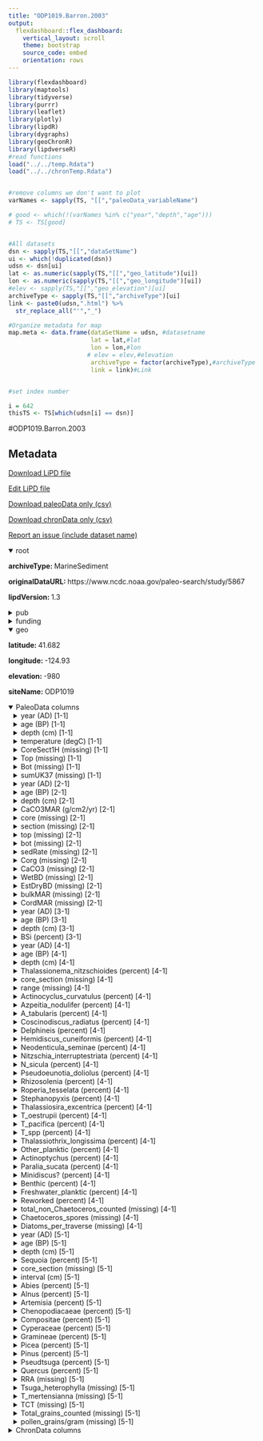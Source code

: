 ```yaml
---
title: "ODP1019.Barron.2003"
output: 
  flexdashboard::flex_dashboard:
    vertical_layout: scroll
    theme: bootstrap
    source_code: embed
    orientation: rows
---
```


```r
library(flexdashboard)
library(maptools)
library(tidyverse)
library(purrr)
library(leaflet)
library(plotly)
library(lipdR)
library(dygraphs)
library(geoChronR)
library(lipdverseR)
#read functions
load("../../temp.Rdata")
load("../../chronTemp.Rdata")


#remove columns we don't want to plot
varNames <- sapply(TS, "[[","paleoData_variableName")

# good <- which(!(varNames %in% c("year","depth","age")))
# TS <- TS[good]


#All datasets
dsn <- sapply(TS,"[[","dataSetName")
ui <- which(!duplicated(dsn))
udsn <- dsn[ui]
lat <- as.numeric(sapply(TS,"[[","geo_latitude")[ui])
lon <- as.numeric(sapply(TS,"[[","geo_longitude")[ui])
#elev <- sapply(TS,"[[","geo_elevation")[ui]
archiveType <- sapply(TS,"[[","archiveType")[ui]
link <- paste0(udsn,".html") %>% 
  str_replace_all("'","_")

#Organize metadata for map
map.meta <- data.frame(dataSetName = udsn, #datasetname
                       lat = lat,#lat
                       lon = lon,#lon
                      # elev = elev,#elevation
                       archiveType = factor(archiveType),#archiveType
                       link = link)#Link


#set index number

i = 642
thisTS <- TS[which(udsn[i] == dsn)]
```
#ODP1019.Barron.2003

Metadata {.sidebar}
-------------------------------------
[Download LiPD file](ODP1019.Barron.2003.lpd)
            

[Edit LiPD file](http://lipd.net/playground?source=http://lipdverse.org/globalHolocene/0_25_5/ODP1019.Barron.2003.lpd)
            

[Download paleoData only (csv)](ODP1019.Barron.2003.csv)
            

[Download chronData only (csv)](ODP1019.Barron.2003-chron.csv)
            

[Report an issue (include dataset name)](https://github.com/nickmckay/LiPDverse/issues)

<details open style="margin-left: 0px">
<summary>root</summary>
<p style="margin-left: 0px"><strong>archiveType: </strong>MarineSediment
<p style="margin-left: 0px"><strong>originalDataURL: </strong>https://www.ncdc.noaa.gov/paleo-search/study/5867
<p style="margin-left: 0px"><strong>lipdVersion: </strong>1.3
</details>
<details>
<summary>pub</summary>
<details style="margin-left: 10px">
<summary>pub1</summary>
<p style="margin-left: 10px"><strong>author: </strong>list(list(name = "Barron, John A."), list(name = "Heusser, Linda"), list(name = "Herbert, Timothy"), list(name = "Lyle, Mitch"))
<p style="margin-left: 10px"><strong>journal: </strong>Paleoceanography
<p style="margin-left: 10px"><strong>volume: </strong>18
<p style="margin-left: 10px"><strong>pages: </strong>n/a-n/a
<p style="margin-left: 10px"><strong>title: </strong>High-resolution climatic evolution of coastal northern California during the past 16,000 years
</details>
<details style="margin-left: 10px">
<summary>pub2</summary>
<p style="margin-left: 10px"><strong>author: </strong>list(list(name = NA))
</details>
</details>
<details>
<summary>funding</summary>
<details style="margin-left: 10px">
<summary>funding1</summary>
<p style="margin-left: 10px"><strong>agency: </strong>Funding Agency
<p style="margin-left: 10px"><strong>grant: </strong>Grant name or number
</details>
</details>
<details open style="margin-left: 0px">
<summary>geo</summary>
<p style="margin-left: 0px"><strong>latitude: </strong>41.682
<p style="margin-left: 0px"><strong>longitude: </strong>-124.93
<p style="margin-left: 0px"><strong>elevation: </strong>-980
<p style="margin-left: 0px"><strong>siteName: </strong>ODP1019
</details>
<details open>
<summary>PaleoData columns</summary>
<details style="margin-left: 10px">
<summary>year (AD) [1-1]</summary>
<p style="margin-left: 10px"><strong>TSid: </strong>WEBa8219461
<p style="margin-left: 10px"><strong>variableName: </strong>year
<p style="margin-left: 10px"><strong>units: </strong>AD
<p style="margin-left: 10px"><strong>description: </strong>Year AD
</details>
<details style="margin-left: 10px">
<summary>age (BP) [1-1]</summary>
<p style="margin-left: 10px"><strong>TSid: </strong>WEBc0d223e7
<p style="margin-left: 10px"><strong>variableName: </strong>age
<p style="margin-left: 10px"><strong>units: </strong>BP
<p style="margin-left: 10px"><strong>description: </strong>Years before present (1950) yr BP
</details>
<details style="margin-left: 10px">
<summary>depth (cm) [1-1]</summary>
<p style="margin-left: 10px"><strong>TSid: </strong>WEB66529ad4
<p style="margin-left: 10px"><strong>variableName: </strong>depth
<p style="margin-left: 10px"><strong>units: </strong>cm
<p style="margin-left: 10px"><strong>description: </strong>depth
</details>
<details style="margin-left: 10px">
<summary>temperature (degC) [1-1]</summary>
<p style="margin-left: 10px"><strong>TSid: </strong>LPD2d2ae711
<p style="margin-left: 10px"><strong>variableName: </strong>temperature
<p style="margin-left: 10px"><strong>units: </strong>degC
<p style="margin-left: 10px"><strong>useInGlobalTemperatureAnalysis: </strong>TRUE
<details>
<summary>interpretation</summary>
<details style="margin-left: 20px">
<summary>1</summary>
<p style="margin-left: 20px"><strong>direction: </strong>positive
<p style="margin-left: 20px"><strong>interpDirection: </strong>positive
<p style="margin-left: 20px"><strong>scope: </strong>climate
<p style="margin-left: 20px"><strong>seasonality: </strong>1 2 3 4 5 6 7 8 9 10 11 12
<p style="margin-left: 20px"><strong>variable: </strong>T
<p style="margin-left: 20px"><strong>variableDetail: </strong>sea@surface
<p style="margin-left: 20px"><strong>variableDetailOriginal: </strong>SST
</details>
</details>
</details>
<details style="margin-left: 10px">
<summary>CoreSect1H (missing) [1-1]</summary>
<p style="margin-left: 10px"><strong>TSid: </strong>LPDc8474697
<p style="margin-left: 10px"><strong>variableName: </strong>CoreSect1H
<p style="margin-left: 10px"><strong>units: </strong>missing
<p style="margin-left: 10px"><strong>useInGlobalTemperatureAnalysis: </strong>FALSE
</details>
<details style="margin-left: 10px">
<summary>Top (missing) [1-1]</summary>
<p style="margin-left: 10px"><strong>TSid: </strong>LPDe5b354a2
<p style="margin-left: 10px"><strong>variableName: </strong>Top
<p style="margin-left: 10px"><strong>units: </strong>missing
<p style="margin-left: 10px"><strong>useInGlobalTemperatureAnalysis: </strong>FALSE
</details>
<details style="margin-left: 10px">
<summary>Bot (missing) [1-1]</summary>
<p style="margin-left: 10px"><strong>TSid: </strong>LPD732be32c
<p style="margin-left: 10px"><strong>variableName: </strong>Bot
<p style="margin-left: 10px"><strong>units: </strong>missing
<p style="margin-left: 10px"><strong>useInGlobalTemperatureAnalysis: </strong>FALSE
</details>
<details style="margin-left: 10px">
<summary>sumUK37 (missing) [1-1]</summary>
<p style="margin-left: 10px"><strong>TSid: </strong>LPDc096667d
<p style="margin-left: 10px"><strong>variableName: </strong>sumUK37
<p style="margin-left: 10px"><strong>units: </strong>missing
<p style="margin-left: 10px"><strong>useInGlobalTemperatureAnalysis: </strong>FALSE
</details>
<details style="margin-left: 10px">
<summary>year (AD) [2-1]</summary>
<p style="margin-left: 10px"><strong>TSid: </strong>WEBfbc1e156
<p style="margin-left: 10px"><strong>variableName: </strong>year
<p style="margin-left: 10px"><strong>units: </strong>AD
<p style="margin-left: 10px"><strong>description: </strong>Year AD
</details>
<details style="margin-left: 10px">
<summary>age (BP) [2-1]</summary>
<p style="margin-left: 10px"><strong>TSid: </strong>WEB45c2b40f
<p style="margin-left: 10px"><strong>variableName: </strong>age
<p style="margin-left: 10px"><strong>units: </strong>BP
<p style="margin-left: 10px"><strong>description: </strong>Years before present (1950) yr BP
</details>
<details style="margin-left: 10px">
<summary>depth (cm) [2-1]</summary>
<p style="margin-left: 10px"><strong>TSid: </strong>WEB32f921fc
<p style="margin-left: 10px"><strong>variableName: </strong>depth
<p style="margin-left: 10px"><strong>units: </strong>cm
<p style="margin-left: 10px"><strong>description: </strong>depth
</details>
<details style="margin-left: 10px">
<summary>CaCO3MAR (g/cm2/yr) [2-1]</summary>
<p style="margin-left: 10px"><strong>TSid: </strong>LPDc8d8f169
<p style="margin-left: 10px"><strong>variableName: </strong>CaCO3MAR
<p style="margin-left: 10px"><strong>units: </strong>g/cm2/yr
<p style="margin-left: 10px"><strong>description: </strong>Lyle et al. [2000] present evidence that CaCO3 events are controlled by-production, not dissolution, and they postulate that higher CaCO3 values occur when coastal upwelling is weakened, causing increased blooms of coccolithophorids.
<p style="margin-left: 10px"><strong>useInGlobalTemperatureAnalysis: </strong>FALSE
<details>
<summary>interpretation</summary>
<details style="margin-left: 20px">
<summary>1</summary>
<p style="margin-left: 20px"><strong>direction: </strong>negative
<p style="margin-left: 20px"><strong>interpDirection: </strong>negative
<p style="margin-left: 20px"><strong>scope: </strong>climate
<p style="margin-left: 20px"><strong>seasonality: </strong>1 2 3 4 5 6 7 8 9 10 11 12
<p style="margin-left: 20px"><strong>variable: </strong>upwelling
<p style="margin-left: 20px"><strong>variableDetail: </strong>upwelling
</details>
</details>
</details>
<details style="margin-left: 10px">
<summary>core (missing) [2-1]</summary>
<p style="margin-left: 10px"><strong>TSid: </strong>LPDdbd85317
<p style="margin-left: 10px"><strong>variableName: </strong>core
<p style="margin-left: 10px"><strong>units: </strong>missing
<p style="margin-left: 10px"><strong>useInGlobalTemperatureAnalysis: </strong>FALSE
</details>
<details style="margin-left: 10px">
<summary>section (missing) [2-1]</summary>
<p style="margin-left: 10px"><strong>TSid: </strong>LPD19d067a1
<p style="margin-left: 10px"><strong>variableName: </strong>section
<p style="margin-left: 10px"><strong>units: </strong>missing
<p style="margin-left: 10px"><strong>useInGlobalTemperatureAnalysis: </strong>FALSE
</details>
<details style="margin-left: 10px">
<summary>top (missing) [2-1]</summary>
<p style="margin-left: 10px"><strong>TSid: </strong>LPDb60107b1
<p style="margin-left: 10px"><strong>variableName: </strong>top
<p style="margin-left: 10px"><strong>units: </strong>missing
<p style="margin-left: 10px"><strong>useInGlobalTemperatureAnalysis: </strong>FALSE
</details>
<details style="margin-left: 10px">
<summary>bot (missing) [2-1]</summary>
<p style="margin-left: 10px"><strong>TSid: </strong>LPD19e6c846
<p style="margin-left: 10px"><strong>variableName: </strong>bot
<p style="margin-left: 10px"><strong>units: </strong>missing
<p style="margin-left: 10px"><strong>useInGlobalTemperatureAnalysis: </strong>FALSE
</details>
<details style="margin-left: 10px">
<summary>sedRate (missing) [2-1]</summary>
<p style="margin-left: 10px"><strong>TSid: </strong>LPDec4fb49b
<p style="margin-left: 10px"><strong>variableName: </strong>sedRate
<p style="margin-left: 10px"><strong>units: </strong>missing
<p style="margin-left: 10px"><strong>useInGlobalTemperatureAnalysis: </strong>FALSE
</details>
<details style="margin-left: 10px">
<summary>Corg (missing) [2-1]</summary>
<p style="margin-left: 10px"><strong>TSid: </strong>LPD70f81095
<p style="margin-left: 10px"><strong>variableName: </strong>Corg
<p style="margin-left: 10px"><strong>units: </strong>missing
<p style="margin-left: 10px"><strong>useInGlobalTemperatureAnalysis: </strong>FALSE
</details>
<details style="margin-left: 10px">
<summary>CaCO3 (missing) [2-1]</summary>
<p style="margin-left: 10px"><strong>TSid: </strong>LPDb7b957ca
<p style="margin-left: 10px"><strong>variableName: </strong>CaCO3
<p style="margin-left: 10px"><strong>units: </strong>missing
<p style="margin-left: 10px"><strong>useInGlobalTemperatureAnalysis: </strong>FALSE
</details>
<details style="margin-left: 10px">
<summary>WetBD (missing) [2-1]</summary>
<p style="margin-left: 10px"><strong>TSid: </strong>LPDfa474b81
<p style="margin-left: 10px"><strong>variableName: </strong>WetBD
<p style="margin-left: 10px"><strong>units: </strong>missing
<p style="margin-left: 10px"><strong>useInGlobalTemperatureAnalysis: </strong>FALSE
</details>
<details style="margin-left: 10px">
<summary>EstDryBD (missing) [2-1]</summary>
<p style="margin-left: 10px"><strong>TSid: </strong>LPDaae87ae5
<p style="margin-left: 10px"><strong>variableName: </strong>EstDryBD
<p style="margin-left: 10px"><strong>units: </strong>missing
<p style="margin-left: 10px"><strong>useInGlobalTemperatureAnalysis: </strong>FALSE
</details>
<details style="margin-left: 10px">
<summary>bulkMAR (missing) [2-1]</summary>
<p style="margin-left: 10px"><strong>TSid: </strong>LPD0c17c7c5
<p style="margin-left: 10px"><strong>variableName: </strong>bulkMAR
<p style="margin-left: 10px"><strong>units: </strong>missing
<p style="margin-left: 10px"><strong>useInGlobalTemperatureAnalysis: </strong>FALSE
</details>
<details style="margin-left: 10px">
<summary>CordMAR (missing) [2-1]</summary>
<p style="margin-left: 10px"><strong>TSid: </strong>LPD684c898d
<p style="margin-left: 10px"><strong>variableName: </strong>CordMAR
<p style="margin-left: 10px"><strong>units: </strong>missing
<p style="margin-left: 10px"><strong>useInGlobalTemperatureAnalysis: </strong>FALSE
</details>
<details style="margin-left: 10px">
<summary>year (AD) [3-1]</summary>
<p style="margin-left: 10px"><strong>TSid: </strong>WEBb1b53383
<p style="margin-left: 10px"><strong>variableName: </strong>year
<p style="margin-left: 10px"><strong>units: </strong>AD
<p style="margin-left: 10px"><strong>description: </strong>Year AD
</details>
<details style="margin-left: 10px">
<summary>age (BP) [3-1]</summary>
<p style="margin-left: 10px"><strong>TSid: </strong>WEBdf68c9a8
<p style="margin-left: 10px"><strong>variableName: </strong>age
<p style="margin-left: 10px"><strong>units: </strong>BP
<p style="margin-left: 10px"><strong>description: </strong>Years before present (1950) yr BP
</details>
<details style="margin-left: 10px">
<summary>depth (cm) [3-1]</summary>
<p style="margin-left: 10px"><strong>TSid: </strong>WEB435012de
<p style="margin-left: 10px"><strong>variableName: </strong>depth
<p style="margin-left: 10px"><strong>units: </strong>cm
<p style="margin-left: 10px"><strong>description: </strong>depth
</details>
<details style="margin-left: 10px">
<summary>BSi (percent) [3-1]</summary>
<p style="margin-left: 10px"><strong>TSid: </strong>LPD067f4aa0
<p style="margin-left: 10px"><strong>variableName: </strong>BSi
<p style="margin-left: 10px"><strong>units: </strong>percent
<p style="margin-left: 10px"><strong>useInGlobalTemperatureAnalysis: </strong>FALSE
</details>
<details style="margin-left: 10px">
<summary>year (AD) [4-1]</summary>
<p style="margin-left: 10px"><strong>TSid: </strong>WEB0a8a163e
<p style="margin-left: 10px"><strong>variableName: </strong>year
<p style="margin-left: 10px"><strong>units: </strong>AD
<p style="margin-left: 10px"><strong>description: </strong>Year AD
</details>
<details style="margin-left: 10px">
<summary>age (BP) [4-1]</summary>
<p style="margin-left: 10px"><strong>TSid: </strong>WEB205b7506
<p style="margin-left: 10px"><strong>variableName: </strong>age
<p style="margin-left: 10px"><strong>units: </strong>BP
<p style="margin-left: 10px"><strong>description: </strong>Years before present (1950) yr BP
</details>
<details style="margin-left: 10px">
<summary>depth (cm) [4-1]</summary>
<p style="margin-left: 10px"><strong>TSid: </strong>WEB47ab9765
<p style="margin-left: 10px"><strong>variableName: </strong>depth
<p style="margin-left: 10px"><strong>units: </strong>cm
<p style="margin-left: 10px"><strong>description: </strong>depth
</details>
<details style="margin-left: 10px">
<summary>Thalassionema_nitzschioides (percent) [4-1]</summary>
<p style="margin-left: 10px"><strong>TSid: </strong>LPD87397223
<p style="margin-left: 10px"><strong>variableName: </strong>Thalassionema_nitzschioides
<p style="margin-left: 10px"><strong>units: </strong>percent
<p style="margin-left: 10px"><strong>useInGlobalTemperatureAnalysis: </strong>FALSE
<details>
<summary>interpretation</summary>
<details style="margin-left: 20px">
<summary>1</summary>
<p style="margin-left: 20px"><strong>direction: </strong>positive
<p style="margin-left: 20px"><strong>interpDirection: </strong>positive
<p style="margin-left: 20px"><strong>scope: </strong>climate
<p style="margin-left: 20px"><strong>seasonality: </strong>1 2 3 4 5 6 7 8 9 10 11 12
<p style="margin-left: 20px"><strong>variable: </strong>upwelling
<p style="margin-left: 20px"><strong>variableDetail: </strong>upwelling
</details>
</details>
</details>
<details style="margin-left: 10px">
<summary>core_section (missing) [4-1]</summary>
<p style="margin-left: 10px"><strong>TSid: </strong>LPD79cfdfa2
<p style="margin-left: 10px"><strong>variableName: </strong>core_section
<p style="margin-left: 10px"><strong>units: </strong>missing
<p style="margin-left: 10px"><strong>useInGlobalTemperatureAnalysis: </strong>FALSE
</details>
<details style="margin-left: 10px">
<summary>range (missing) [4-1]</summary>
<p style="margin-left: 10px"><strong>TSid: </strong>LPD0f17c78b
<p style="margin-left: 10px"><strong>variableName: </strong>range
<p style="margin-left: 10px"><strong>units: </strong>missing
<p style="margin-left: 10px"><strong>useInGlobalTemperatureAnalysis: </strong>FALSE
</details>
<details style="margin-left: 10px">
<summary>Actinocyclus_curvatulus (percent) [4-1]</summary>
<p style="margin-left: 10px"><strong>TSid: </strong>LPD370773ec
<p style="margin-left: 10px"><strong>variableName: </strong>Actinocyclus_curvatulus
<p style="margin-left: 10px"><strong>units: </strong>percent
<p style="margin-left: 10px"><strong>useInGlobalTemperatureAnalysis: </strong>FALSE
</details>
<details style="margin-left: 10px">
<summary>Azpeitia_nodulifer (percent) [4-1]</summary>
<p style="margin-left: 10px"><strong>TSid: </strong>LPDa501a787
<p style="margin-left: 10px"><strong>variableName: </strong>Azpeitia_nodulifer
<p style="margin-left: 10px"><strong>units: </strong>percent
<p style="margin-left: 10px"><strong>useInGlobalTemperatureAnalysis: </strong>FALSE
</details>
<details style="margin-left: 10px">
<summary>A_tabularis (percent) [4-1]</summary>
<p style="margin-left: 10px"><strong>TSid: </strong>LPDcc181dde
<p style="margin-left: 10px"><strong>variableName: </strong>A_tabularis
<p style="margin-left: 10px"><strong>units: </strong>percent
<p style="margin-left: 10px"><strong>useInGlobalTemperatureAnalysis: </strong>FALSE
</details>
<details style="margin-left: 10px">
<summary>Coscinodiscus_radiatus (percent) [4-1]</summary>
<p style="margin-left: 10px"><strong>TSid: </strong>LPD9a6c42df
<p style="margin-left: 10px"><strong>variableName: </strong>Coscinodiscus_radiatus
<p style="margin-left: 10px"><strong>units: </strong>percent
<p style="margin-left: 10px"><strong>useInGlobalTemperatureAnalysis: </strong>FALSE
</details>
<details style="margin-left: 10px">
<summary>Delphineis (percent) [4-1]</summary>
<p style="margin-left: 10px"><strong>TSid: </strong>LPDa0de1ee4
<p style="margin-left: 10px"><strong>variableName: </strong>Delphineis
<p style="margin-left: 10px"><strong>units: </strong>percent
<p style="margin-left: 10px"><strong>useInGlobalTemperatureAnalysis: </strong>FALSE
</details>
<details style="margin-left: 10px">
<summary>Hemidiscus_cuneiformis (percent) [4-1]</summary>
<p style="margin-left: 10px"><strong>TSid: </strong>LPD61f28797
<p style="margin-left: 10px"><strong>variableName: </strong>Hemidiscus_cuneiformis
<p style="margin-left: 10px"><strong>units: </strong>percent
<p style="margin-left: 10px"><strong>useInGlobalTemperatureAnalysis: </strong>FALSE
</details>
<details style="margin-left: 10px">
<summary>Neodenticula_seminae (percent) [4-1]</summary>
<p style="margin-left: 10px"><strong>TSid: </strong>LPD28879136
<p style="margin-left: 10px"><strong>variableName: </strong>Neodenticula_seminae
<p style="margin-left: 10px"><strong>units: </strong>percent
<p style="margin-left: 10px"><strong>useInGlobalTemperatureAnalysis: </strong>FALSE
</details>
<details style="margin-left: 10px">
<summary>Nitzschia_interruptestriata (percent) [4-1]</summary>
<p style="margin-left: 10px"><strong>TSid: </strong>LPD32b471f6
<p style="margin-left: 10px"><strong>variableName: </strong>Nitzschia_interruptestriata
<p style="margin-left: 10px"><strong>units: </strong>percent
<p style="margin-left: 10px"><strong>useInGlobalTemperatureAnalysis: </strong>FALSE
</details>
<details style="margin-left: 10px">
<summary>N_sicula (percent) [4-1]</summary>
<p style="margin-left: 10px"><strong>TSid: </strong>LPD9f7051c6
<p style="margin-left: 10px"><strong>variableName: </strong>N_sicula
<p style="margin-left: 10px"><strong>units: </strong>percent
<p style="margin-left: 10px"><strong>useInGlobalTemperatureAnalysis: </strong>FALSE
</details>
<details style="margin-left: 10px">
<summary>Pseudoeunotia_doliolus (percent) [4-1]</summary>
<p style="margin-left: 10px"><strong>TSid: </strong>LPD2ba48b7e
<p style="margin-left: 10px"><strong>variableName: </strong>Pseudoeunotia_doliolus
<p style="margin-left: 10px"><strong>units: </strong>percent
<p style="margin-left: 10px"><strong>useInGlobalTemperatureAnalysis: </strong>FALSE
</details>
<details style="margin-left: 10px">
<summary>Rhizosolenia (percent) [4-1]</summary>
<p style="margin-left: 10px"><strong>TSid: </strong>LPD6b107d7f
<p style="margin-left: 10px"><strong>variableName: </strong>Rhizosolenia
<p style="margin-left: 10px"><strong>units: </strong>percent
<p style="margin-left: 10px"><strong>useInGlobalTemperatureAnalysis: </strong>FALSE
</details>
<details style="margin-left: 10px">
<summary>Roperia_tesselata (percent) [4-1]</summary>
<p style="margin-left: 10px"><strong>TSid: </strong>LPD55b2f42b
<p style="margin-left: 10px"><strong>variableName: </strong>Roperia_tesselata
<p style="margin-left: 10px"><strong>units: </strong>percent
<p style="margin-left: 10px"><strong>useInGlobalTemperatureAnalysis: </strong>FALSE
</details>
<details style="margin-left: 10px">
<summary>Stephanopyxis (percent) [4-1]</summary>
<p style="margin-left: 10px"><strong>TSid: </strong>LPD2cb1fa44
<p style="margin-left: 10px"><strong>variableName: </strong>Stephanopyxis
<p style="margin-left: 10px"><strong>units: </strong>percent
<p style="margin-left: 10px"><strong>useInGlobalTemperatureAnalysis: </strong>FALSE
</details>
<details style="margin-left: 10px">
<summary>Thalassiosira_excentrica (percent) [4-1]</summary>
<p style="margin-left: 10px"><strong>TSid: </strong>LPD4c5795fb
<p style="margin-left: 10px"><strong>variableName: </strong>Thalassiosira_excentrica
<p style="margin-left: 10px"><strong>units: </strong>percent
<p style="margin-left: 10px"><strong>useInGlobalTemperatureAnalysis: </strong>FALSE
</details>
<details style="margin-left: 10px">
<summary>T_oestrupii (percent) [4-1]</summary>
<p style="margin-left: 10px"><strong>TSid: </strong>LPD96331c23
<p style="margin-left: 10px"><strong>variableName: </strong>T_oestrupii
<p style="margin-left: 10px"><strong>units: </strong>percent
<p style="margin-left: 10px"><strong>useInGlobalTemperatureAnalysis: </strong>FALSE
</details>
<details style="margin-left: 10px">
<summary>T_pacifica (percent) [4-1]</summary>
<p style="margin-left: 10px"><strong>TSid: </strong>LPD1c33bb36
<p style="margin-left: 10px"><strong>variableName: </strong>T_pacifica
<p style="margin-left: 10px"><strong>units: </strong>percent
<p style="margin-left: 10px"><strong>useInGlobalTemperatureAnalysis: </strong>FALSE
</details>
<details style="margin-left: 10px">
<summary>T_spp (percent) [4-1]</summary>
<p style="margin-left: 10px"><strong>TSid: </strong>LPD78feb153
<p style="margin-left: 10px"><strong>variableName: </strong>T_spp
<p style="margin-left: 10px"><strong>units: </strong>percent
<p style="margin-left: 10px"><strong>useInGlobalTemperatureAnalysis: </strong>FALSE
</details>
<details style="margin-left: 10px">
<summary>Thalassiothrix_longissima (percent) [4-1]</summary>
<p style="margin-left: 10px"><strong>TSid: </strong>LPD14f73bf8
<p style="margin-left: 10px"><strong>variableName: </strong>Thalassiothrix_longissima
<p style="margin-left: 10px"><strong>units: </strong>percent
<p style="margin-left: 10px"><strong>useInGlobalTemperatureAnalysis: </strong>FALSE
</details>
<details style="margin-left: 10px">
<summary>Other_planktic (percent) [4-1]</summary>
<p style="margin-left: 10px"><strong>TSid: </strong>LPDfe85945c
<p style="margin-left: 10px"><strong>variableName: </strong>Other_planktic
<p style="margin-left: 10px"><strong>units: </strong>percent
<p style="margin-left: 10px"><strong>useInGlobalTemperatureAnalysis: </strong>FALSE
</details>
<details style="margin-left: 10px">
<summary>Actinoptychus (percent) [4-1]</summary>
<p style="margin-left: 10px"><strong>TSid: </strong>LPD43d0c767
<p style="margin-left: 10px"><strong>variableName: </strong>Actinoptychus
<p style="margin-left: 10px"><strong>units: </strong>percent
<p style="margin-left: 10px"><strong>useInGlobalTemperatureAnalysis: </strong>FALSE
</details>
<details style="margin-left: 10px">
<summary>Paralia_sucata (percent) [4-1]</summary>
<p style="margin-left: 10px"><strong>TSid: </strong>LPD5855d89a
<p style="margin-left: 10px"><strong>variableName: </strong>Paralia_sucata
<p style="margin-left: 10px"><strong>units: </strong>percent
<p style="margin-left: 10px"><strong>useInGlobalTemperatureAnalysis: </strong>FALSE
</details>
<details style="margin-left: 10px">
<summary>Minidiscus? (percent) [4-1]</summary>
<p style="margin-left: 10px"><strong>TSid: </strong>LPD37969087
<p style="margin-left: 10px"><strong>variableName: </strong>Minidiscus?
<p style="margin-left: 10px"><strong>units: </strong>percent
<p style="margin-left: 10px"><strong>useInGlobalTemperatureAnalysis: </strong>FALSE
</details>
<details style="margin-left: 10px">
<summary>Benthic (percent) [4-1]</summary>
<p style="margin-left: 10px"><strong>TSid: </strong>LPDee740581
<p style="margin-left: 10px"><strong>variableName: </strong>Benthic
<p style="margin-left: 10px"><strong>units: </strong>percent
<p style="margin-left: 10px"><strong>useInGlobalTemperatureAnalysis: </strong>FALSE
</details>
<details style="margin-left: 10px">
<summary>Freshwater_planktic (percent) [4-1]</summary>
<p style="margin-left: 10px"><strong>TSid: </strong>LPD39ed5039
<p style="margin-left: 10px"><strong>variableName: </strong>Freshwater_planktic
<p style="margin-left: 10px"><strong>units: </strong>percent
<p style="margin-left: 10px"><strong>useInGlobalTemperatureAnalysis: </strong>FALSE
</details>
<details style="margin-left: 10px">
<summary>Reworked (percent) [4-1]</summary>
<p style="margin-left: 10px"><strong>TSid: </strong>LPD7469db23
<p style="margin-left: 10px"><strong>variableName: </strong>Reworked
<p style="margin-left: 10px"><strong>units: </strong>percent
<p style="margin-left: 10px"><strong>useInGlobalTemperatureAnalysis: </strong>FALSE
</details>
<details style="margin-left: 10px">
<summary>total_non_Chaetoceros_counted (missing) [4-1]</summary>
<p style="margin-left: 10px"><strong>TSid: </strong>LPD34eb8707
<p style="margin-left: 10px"><strong>variableName: </strong>total_non_Chaetoceros_counted
<p style="margin-left: 10px"><strong>units: </strong>missing
<p style="margin-left: 10px"><strong>useInGlobalTemperatureAnalysis: </strong>FALSE
</details>
<details style="margin-left: 10px">
<summary>Chaetoceros_spores (missing) [4-1]</summary>
<p style="margin-left: 10px"><strong>TSid: </strong>LPD462b5aa8
<p style="margin-left: 10px"><strong>variableName: </strong>Chaetoceros_spores
<p style="margin-left: 10px"><strong>units: </strong>missing
<p style="margin-left: 10px"><strong>useInGlobalTemperatureAnalysis: </strong>FALSE
</details>
<details style="margin-left: 10px">
<summary>Diatoms_per_traverse (missing) [4-1]</summary>
<p style="margin-left: 10px"><strong>TSid: </strong>LPD7cef00f6
<p style="margin-left: 10px"><strong>variableName: </strong>Diatoms_per_traverse
<p style="margin-left: 10px"><strong>units: </strong>missing
<p style="margin-left: 10px"><strong>useInGlobalTemperatureAnalysis: </strong>FALSE
</details>
<details style="margin-left: 10px">
<summary>year (AD) [5-1]</summary>
<p style="margin-left: 10px"><strong>TSid: </strong>WEB06d41fcd
<p style="margin-left: 10px"><strong>variableName: </strong>year
<p style="margin-left: 10px"><strong>units: </strong>AD
<p style="margin-left: 10px"><strong>description: </strong>Year AD
</details>
<details style="margin-left: 10px">
<summary>age (BP) [5-1]</summary>
<p style="margin-left: 10px"><strong>TSid: </strong>WEBfc5c318c
<p style="margin-left: 10px"><strong>variableName: </strong>age
<p style="margin-left: 10px"><strong>units: </strong>BP
<p style="margin-left: 10px"><strong>description: </strong>Years before present (1950) yr BP
</details>
<details style="margin-left: 10px">
<summary>depth (cm) [5-1]</summary>
<p style="margin-left: 10px"><strong>TSid: </strong>WEBb05b8107
<p style="margin-left: 10px"><strong>variableName: </strong>depth
<p style="margin-left: 10px"><strong>units: </strong>cm
<p style="margin-left: 10px"><strong>description: </strong>depth
</details>
<details style="margin-left: 10px">
<summary>Sequoia (percent) [5-1]</summary>
<p style="margin-left: 10px"><strong>TSid: </strong>LPDe7442731
<p style="margin-left: 10px"><strong>variableName: </strong>Sequoia
<p style="margin-left: 10px"><strong>units: </strong>percent
<p style="margin-left: 10px"><strong>description: </strong>Interpreted in original paper as a indicator of moisture, but subsequently as related to coastal fog and upwelling
<p style="margin-left: 10px"><strong>useInGlobalTemperatureAnalysis: </strong>TRUE
<details>
<summary>interpretation</summary>
<details style="margin-left: 20px">
<summary>1</summary>
<p style="margin-left: 20px"><strong>direction: </strong>positive
<p style="margin-left: 20px"><strong>interpDirection: </strong>positive
<p style="margin-left: 20px"><strong>scope: </strong>climate
<p style="margin-left: 20px"><strong>seasonality: </strong>1 2 3 4 5 6 7 8 9 10 11 12
<p style="margin-left: 20px"><strong>variable: </strong>M
<p style="margin-left: 20px"><strong>variableDetail: </strong>upwelling
</details>
</details>
</details>
<details style="margin-left: 10px">
<summary>core_section (missing) [5-1]</summary>
<p style="margin-left: 10px"><strong>TSid: </strong>LPD77776d72
<p style="margin-left: 10px"><strong>variableName: </strong>core_section
<p style="margin-left: 10px"><strong>units: </strong>missing
<p style="margin-left: 10px"><strong>useInGlobalTemperatureAnalysis: </strong>FALSE
</details>
<details style="margin-left: 10px">
<summary>interval (cm) [5-1]</summary>
<p style="margin-left: 10px"><strong>TSid: </strong>LPDb1416af4
<p style="margin-left: 10px"><strong>variableName: </strong>interval
<p style="margin-left: 10px"><strong>units: </strong>cm
<p style="margin-left: 10px"><strong>useInGlobalTemperatureAnalysis: </strong>FALSE
</details>
<details style="margin-left: 10px">
<summary>Abies (percent) [5-1]</summary>
<p style="margin-left: 10px"><strong>TSid: </strong>LPD01dc5bd1
<p style="margin-left: 10px"><strong>variableName: </strong>Abies
<p style="margin-left: 10px"><strong>units: </strong>percent
<p style="margin-left: 10px"><strong>useInGlobalTemperatureAnalysis: </strong>FALSE
</details>
<details style="margin-left: 10px">
<summary>Alnus (percent) [5-1]</summary>
<p style="margin-left: 10px"><strong>TSid: </strong>LPDac11991f
<p style="margin-left: 10px"><strong>variableName: </strong>Alnus
<p style="margin-left: 10px"><strong>units: </strong>percent
<p style="margin-left: 10px"><strong>useInGlobalTemperatureAnalysis: </strong>FALSE
</details>
<details style="margin-left: 10px">
<summary>Artemisia (percent) [5-1]</summary>
<p style="margin-left: 10px"><strong>TSid: </strong>LPD109d7dc3
<p style="margin-left: 10px"><strong>variableName: </strong>Artemisia
<p style="margin-left: 10px"><strong>units: </strong>percent
<p style="margin-left: 10px"><strong>useInGlobalTemperatureAnalysis: </strong>FALSE
</details>
<details style="margin-left: 10px">
<summary>Chenopodiacaeae (percent) [5-1]</summary>
<p style="margin-left: 10px"><strong>TSid: </strong>LPD17ea0f7c
<p style="margin-left: 10px"><strong>variableName: </strong>Chenopodiacaeae
<p style="margin-left: 10px"><strong>units: </strong>percent
<p style="margin-left: 10px"><strong>useInGlobalTemperatureAnalysis: </strong>FALSE
</details>
<details style="margin-left: 10px">
<summary>Compositae (percent) [5-1]</summary>
<p style="margin-left: 10px"><strong>TSid: </strong>LPD510d1821
<p style="margin-left: 10px"><strong>variableName: </strong>Compositae
<p style="margin-left: 10px"><strong>units: </strong>percent
<p style="margin-left: 10px"><strong>useInGlobalTemperatureAnalysis: </strong>FALSE
</details>
<details style="margin-left: 10px">
<summary>Cyperaceae (percent) [5-1]</summary>
<p style="margin-left: 10px"><strong>TSid: </strong>LPD1494335e
<p style="margin-left: 10px"><strong>variableName: </strong>Cyperaceae
<p style="margin-left: 10px"><strong>units: </strong>percent
<p style="margin-left: 10px"><strong>useInGlobalTemperatureAnalysis: </strong>FALSE
</details>
<details style="margin-left: 10px">
<summary>Gramineae (percent) [5-1]</summary>
<p style="margin-left: 10px"><strong>TSid: </strong>LPD604d883e
<p style="margin-left: 10px"><strong>variableName: </strong>Gramineae
<p style="margin-left: 10px"><strong>units: </strong>percent
<p style="margin-left: 10px"><strong>useInGlobalTemperatureAnalysis: </strong>FALSE
</details>
<details style="margin-left: 10px">
<summary>Picea (percent) [5-1]</summary>
<p style="margin-left: 10px"><strong>TSid: </strong>LPD24076f43
<p style="margin-left: 10px"><strong>variableName: </strong>Picea
<p style="margin-left: 10px"><strong>units: </strong>percent
<p style="margin-left: 10px"><strong>useInGlobalTemperatureAnalysis: </strong>FALSE
</details>
<details style="margin-left: 10px">
<summary>Pinus (percent) [5-1]</summary>
<p style="margin-left: 10px"><strong>TSid: </strong>LPD12ecdd3a
<p style="margin-left: 10px"><strong>variableName: </strong>Pinus
<p style="margin-left: 10px"><strong>units: </strong>percent
<p style="margin-left: 10px"><strong>useInGlobalTemperatureAnalysis: </strong>FALSE
</details>
<details style="margin-left: 10px">
<summary>Pseudtsuga (percent) [5-1]</summary>
<p style="margin-left: 10px"><strong>TSid: </strong>LPD5cdc92e7
<p style="margin-left: 10px"><strong>variableName: </strong>Pseudtsuga
<p style="margin-left: 10px"><strong>units: </strong>percent
<p style="margin-left: 10px"><strong>useInGlobalTemperatureAnalysis: </strong>FALSE
</details>
<details style="margin-left: 10px">
<summary>Quercus (percent) [5-1]</summary>
<p style="margin-left: 10px"><strong>TSid: </strong>LPD217226f5
<p style="margin-left: 10px"><strong>variableName: </strong>Quercus
<p style="margin-left: 10px"><strong>units: </strong>percent
<p style="margin-left: 10px"><strong>useInGlobalTemperatureAnalysis: </strong>FALSE
</details>
<details style="margin-left: 10px">
<summary>RRA (missing) [5-1]</summary>
<p style="margin-left: 10px"><strong>TSid: </strong>LPD5398e791
<p style="margin-left: 10px"><strong>variableName: </strong>RRA
<p style="margin-left: 10px"><strong>units: </strong>missing
<p style="margin-left: 10px"><strong>useInGlobalTemperatureAnalysis: </strong>FALSE
</details>
<details style="margin-left: 10px">
<summary>Tsuga_heterophylla (missing) [5-1]</summary>
<p style="margin-left: 10px"><strong>TSid: </strong>LPD02286c93
<p style="margin-left: 10px"><strong>variableName: </strong>Tsuga_heterophylla
<p style="margin-left: 10px"><strong>units: </strong>missing
<p style="margin-left: 10px"><strong>useInGlobalTemperatureAnalysis: </strong>FALSE
</details>
<details style="margin-left: 10px">
<summary>T_mertensianna (missing) [5-1]</summary>
<p style="margin-left: 10px"><strong>TSid: </strong>LPDee96f9d3
<p style="margin-left: 10px"><strong>variableName: </strong>T_mertensianna
<p style="margin-left: 10px"><strong>units: </strong>missing
<p style="margin-left: 10px"><strong>useInGlobalTemperatureAnalysis: </strong>FALSE
</details>
<details style="margin-left: 10px">
<summary>TCT (missing) [5-1]</summary>
<p style="margin-left: 10px"><strong>TSid: </strong>LPDe2245135
<p style="margin-left: 10px"><strong>variableName: </strong>TCT
<p style="margin-left: 10px"><strong>units: </strong>missing
<p style="margin-left: 10px"><strong>useInGlobalTemperatureAnalysis: </strong>FALSE
</details>
<details style="margin-left: 10px">
<summary>Total_grains_counted (missing) [5-1]</summary>
<p style="margin-left: 10px"><strong>TSid: </strong>LPDce562d30
<p style="margin-left: 10px"><strong>variableName: </strong>Total_grains_counted
<p style="margin-left: 10px"><strong>units: </strong>missing
<p style="margin-left: 10px"><strong>useInGlobalTemperatureAnalysis: </strong>FALSE
</details>
<details style="margin-left: 10px">
<summary>pollen_grains/gram (missing) [5-1]</summary>
<p style="margin-left: 10px"><strong>TSid: </strong>LPDffc3249f
<p style="margin-left: 10px"><strong>variableName: </strong>pollen_grains/gram
<p style="margin-left: 10px"><strong>units: </strong>missing
<p style="margin-left: 10px"><strong>useInGlobalTemperatureAnalysis: </strong>FALSE
</details>
<details>
<summary>ChronData columns</summary>
<details style="margin-left: 10px">
<summary>depth (cm)</summary>
<p style="margin-left: 10px"><strong>TSid: </strong>LPDcf1a2570
<p style="margin-left: 10px"><strong>variableName: </strong>depth
<p style="margin-left: 10px"><strong>units: </strong>cm
</details>
<details style="margin-left: 10px">
<summary>age (yr BP)</summary>
<p style="margin-left: 10px"><strong>TSid: </strong>LPD5e2f309e
<p style="margin-left: 10px"><strong>variableName: </strong>age
<p style="margin-left: 10px"><strong>units: </strong>yr BP
<p style="margin-left: 10px"><strong>description: </strong>14C age reservoir corrected
</details>
<details style="margin-left: 10px">
<summary>hole-core-section-interval (unitless)</summary>
<p style="margin-left: 10px"><strong>TSid: </strong>LPD7c98774d
<p style="margin-left: 10px"><strong>variableName: </strong>hole-core-section-interval
<p style="margin-left: 10px"><strong>units: </strong>unitless
</details>
<details style="margin-left: 10px">
<summary>material (unitless)</summary>
<p style="margin-left: 10px"><strong>TSid: </strong>LPD8992450b
<p style="margin-left: 10px"><strong>variableName: </strong>material
<p style="margin-left: 10px"><strong>units: </strong>unitless
</details>
<details style="margin-left: 10px">
<summary>age_uncorrected (unitless)</summary>
<p style="margin-left: 10px"><strong>TSid: </strong>LPD9850a5fc
<p style="margin-left: 10px"><strong>variableName: </strong>age_uncorrected
<p style="margin-left: 10px"><strong>units: </strong>unitless
</details>
<details style="margin-left: 10px">
<summary>error_unc (unitless)</summary>
<p style="margin-left: 10px"><strong>TSid: </strong>LPD77fe7ebf
<p style="margin-left: 10px"><strong>variableName: </strong>error_unc
<p style="margin-left: 10px"><strong>units: </strong>unitless
</details>
<details style="margin-left: 10px">
<summary>reservoir (yr)</summary>
<p style="margin-left: 10px"><strong>TSid: </strong>LPD73efd03d
<p style="margin-left: 10px"><strong>variableName: </strong>reservoir
<p style="margin-left: 10px"><strong>units: </strong>yr
</details>
<details style="margin-left: 10px">
<summary>error (yr)</summary>
<p style="margin-left: 10px"><strong>TSid: </strong>LPDde67a2d6
<p style="margin-left: 10px"><strong>variableName: </strong>error
<p style="margin-left: 10px"><strong>units: </strong>yr
</details>
<details style="margin-left: 10px">
<summary>notes (unitless)</summary>
<p style="margin-left: 10px"><strong>TSid: </strong>LPDc3fdd619
<p style="margin-left: 10px"><strong>variableName: </strong>notes
<p style="margin-left: 10px"><strong>units: </strong>unitless
</details>

Row {.tabset .tabset-fade}
-----------------------------------------------------------------------

### Sitemap

```r
  map.meta.split <- split(map.meta, map.meta$archiveType)


factpal <- colorFactor("Paired",map.meta$archiveType)
buff <- 15
l <- leaflet() %>% 
  addTiles() %>% 
  fitBounds(map.meta$lon[i]-buff,map.meta$lat[i]-buff,map.meta$lon[i]+buff,map.meta$lat[i]+buff)
  

  
  
names(map.meta.split) %>%
  purrr::walk( function(df) {
    l <<- l %>%
      addMarkers(data=map.meta.split[[df]],
                 lng=~lon, lat=~lat,
                 label=~as.character(archiveType),
                 popup=~paste(str_c('Dataset: <a href="',link,'">',dataSetName,'</a>'),
                                 # str_c("Elevation: ",elev),
                                  str_c("Archive Type: ",archiveType),
                                  sep = "<br>"),
                 group = df,
                 clusterOptions = markerClusterOptions(removeOutsideVisibleBounds = F),
                 labelOptions = labelOptions(noHide = F,
                                             direction = 'auto'))
  })

l %>%
  addLayersControl(position = "bottomleft",
    overlayGroups = names(map.meta.split),
    options = layersControlOptions(collapsed = FALSE,
                                   opacity = 0.8)
  )
```

### Search the LiPDverse (Beta! doesn't work well yet)
```r
#Add google search bar
htmltools::includeHTML("../../googleSearchChunk.html")
```


Row {.tabset .tabset-fade}
-----------------------------------------------------------------------

### temperature (degC) [1-1]
```r
plotCol(thisTS,ind = 7)
```

### CoreSect1H (missing) [1-1]
```r
plotCol(thisTS,ind = 1)
```

### Top (missing) [1-1]
```r
plotCol(thisTS,ind = 5)
```

### Bot (missing) [1-1]
```r
plotCol(thisTS,ind = 6)
```

### sumUK37 (missing) [1-1]
```r
plotCol(thisTS,ind = 8)
```

### CaCO3MAR (g/cm2/yr) [2-1]
```r
plotCol(thisTS,ind = 23)
```

### core (missing) [2-1]
```r
plotCol(thisTS,ind = 9)
```

### section (missing) [2-1]
```r
plotCol(thisTS,ind = 13)
```

### top (missing) [2-1]
```r
plotCol(thisTS,ind = 14)
```

### bot (missing) [2-1]
```r
plotCol(thisTS,ind = 15)
```

### sedRate (missing) [2-1]
```r
plotCol(thisTS,ind = 16)
```

### Corg (missing) [2-1]
```r
plotCol(thisTS,ind = 17)
```

### CaCO3 (missing) [2-1]
```r
plotCol(thisTS,ind = 18)
```

### WetBD (missing) [2-1]
```r
plotCol(thisTS,ind = 19)
```

### EstDryBD (missing) [2-1]
```r
plotCol(thisTS,ind = 20)
```

### bulkMAR (missing) [2-1]
```r
plotCol(thisTS,ind = 21)
```

### CordMAR (missing) [2-1]
```r
plotCol(thisTS,ind = 22)
```

### BSi (percent) [3-1]
```r
plotCol(thisTS,ind = 24)
```

### Thalassionema_nitzschioides (percent) [4-1]
```r
plotCol(thisTS,ind = 46)
```

### core_section (missing) [4-1]
```r
plotCol(thisTS,ind = 28)
```

### range (missing) [4-1]
```r
plotCol(thisTS,ind = 32)
```

### Actinocyclus_curvatulus (percent) [4-1]
```r
plotCol(thisTS,ind = 33)
```

### Azpeitia_nodulifer (percent) [4-1]
```r
plotCol(thisTS,ind = 34)
```

### A_tabularis (percent) [4-1]
```r
plotCol(thisTS,ind = 35)
```

### Coscinodiscus_radiatus (percent) [4-1]
```r
plotCol(thisTS,ind = 36)
```

### Delphineis (percent) [4-1]
```r
plotCol(thisTS,ind = 37)
```

### Hemidiscus_cuneiformis (percent) [4-1]
```r
plotCol(thisTS,ind = 38)
```

### Neodenticula_seminae (percent) [4-1]
```r
plotCol(thisTS,ind = 39)
```

### Nitzschia_interruptestriata (percent) [4-1]
```r
plotCol(thisTS,ind = 40)
```

### N_sicula (percent) [4-1]
```r
plotCol(thisTS,ind = 41)
```

### Pseudoeunotia_doliolus (percent) [4-1]
```r
plotCol(thisTS,ind = 42)
```

### Rhizosolenia (percent) [4-1]
```r
plotCol(thisTS,ind = 43)
```

### Roperia_tesselata (percent) [4-1]
```r
plotCol(thisTS,ind = 44)
```

### Stephanopyxis (percent) [4-1]
```r
plotCol(thisTS,ind = 45)
```

### Thalassiosira_excentrica (percent) [4-1]
```r
plotCol(thisTS,ind = 47)
```

### T_oestrupii (percent) [4-1]
```r
plotCol(thisTS,ind = 48)
```

### T_pacifica (percent) [4-1]
```r
plotCol(thisTS,ind = 49)
```

### T_spp (percent) [4-1]
```r
plotCol(thisTS,ind = 50)
```

### Thalassiothrix_longissima (percent) [4-1]
```r
plotCol(thisTS,ind = 51)
```

### Other_planktic (percent) [4-1]
```r
plotCol(thisTS,ind = 52)
```

### Actinoptychus (percent) [4-1]
```r
plotCol(thisTS,ind = 53)
```

### Paralia_sucata (percent) [4-1]
```r
plotCol(thisTS,ind = 54)
```

### Minidiscus? (percent) [4-1]
```r
plotCol(thisTS,ind = 55)
```

### Benthic (percent) [4-1]
```r
plotCol(thisTS,ind = 56)
```

### Freshwater_planktic (percent) [4-1]
```r
plotCol(thisTS,ind = 57)
```

### Reworked (percent) [4-1]
```r
plotCol(thisTS,ind = 58)
```

### total_non_Chaetoceros_counted (missing) [4-1]
```r
plotCol(thisTS,ind = 59)
```

### Chaetoceros_spores (missing) [4-1]
```r
plotCol(thisTS,ind = 60)
```

### Diatoms_per_traverse (missing) [4-1]
```r
plotCol(thisTS,ind = 61)
```

### Sequoia (percent) [5-1]
```r
plotCol(thisTS,ind = 78)
```

### core_section (missing) [5-1]
```r
plotCol(thisTS,ind = 62)
```

### interval (cm) [5-1]
```r
plotCol(thisTS,ind = 66)
```

### Abies (percent) [5-1]
```r
plotCol(thisTS,ind = 67)
```

### Alnus (percent) [5-1]
```r
plotCol(thisTS,ind = 68)
```

### Artemisia (percent) [5-1]
```r
plotCol(thisTS,ind = 69)
```

### Chenopodiacaeae (percent) [5-1]
```r
plotCol(thisTS,ind = 70)
```

### Compositae (percent) [5-1]
```r
plotCol(thisTS,ind = 71)
```

### Cyperaceae (percent) [5-1]
```r
plotCol(thisTS,ind = 72)
```

### Gramineae (percent) [5-1]
```r
plotCol(thisTS,ind = 73)
```

### Picea (percent) [5-1]
```r
plotCol(thisTS,ind = 74)
```

### Pinus (percent) [5-1]
```r
plotCol(thisTS,ind = 75)
```

### Pseudtsuga (percent) [5-1]
```r
plotCol(thisTS,ind = 76)
```

### Quercus (percent) [5-1]
```r
plotCol(thisTS,ind = 77)
```

### RRA (missing) [5-1]
```r
plotCol(thisTS,ind = 79)
```

### Tsuga_heterophylla (missing) [5-1]
```r
plotCol(thisTS,ind = 80)
```

### T_mertensianna (missing) [5-1]
```r
plotCol(thisTS,ind = 81)
```

### TCT (missing) [5-1]
```r
plotCol(thisTS,ind = 82)
```

### Total_grains_counted (missing) [5-1]
```r
plotCol(thisTS,ind = 83)
```

### pollen_grains/gram (missing) [5-1]
```r
plotCol(thisTS,ind = 84)
```

Row {.tabset .tabset-fade}
-----------------------------------------------------------------------

### depth (cm)
```r
plotCol(chronTS,ind = 3)
```

### age (yr BP)
```r
plotCol(chronTS,ind = 7)
```

### hole-core-section-interval (unitless)
```r
plotCol(chronTS,ind = 1)
```

### material (unitless)
```r
plotCol(chronTS,ind = 2)
```

### age_uncorrected (unitless)
```r
plotCol(chronTS,ind = 4)
```

### error_unc (unitless)
```r
plotCol(chronTS,ind = 5)
```

### reservoir (yr)
```r
plotCol(chronTS,ind = 6)
```

### error (yr)
```r
plotCol(chronTS,ind = 8)
```

### notes (unitless)
```r
plotCol(chronTS,ind = 9)
```
